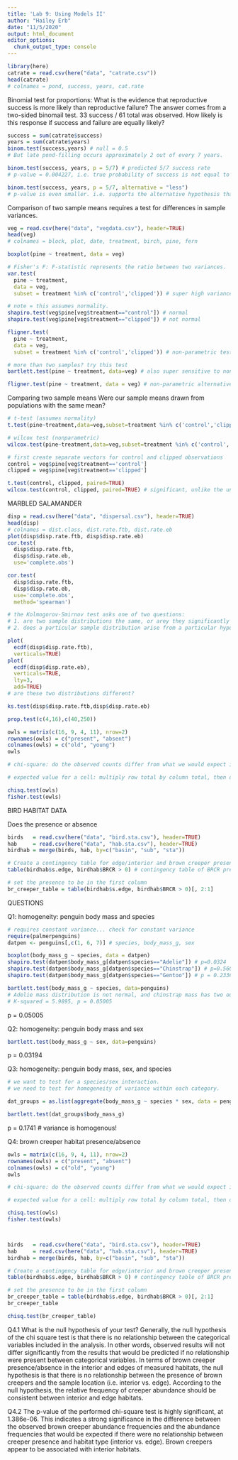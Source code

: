 ```yaml
---
title: 'Lab 9: Using Models II'
author: "Hailey Erb"
date: "11/5/2020"
output: html_document
editor_options: 
  chunk_output_type: console
---
```


```r
library(here)
catrate = read.csv(here("data", "catrate.csv"))
head(catrate)
# colnames = pond, success, years, cat.rate
```

Binomial test for proportions:
What is the evidence that reproductive success is more likely than reproductive failure? The answer comes from a two-sided binomail test. 
33 success / 61 total was observed. How likely is this response if success and failure are equally likely?

```r
success = sum(catrate$success)
years = sum(catrate$years)
binom.test(success,years) # null = 0.5
# But late pond-filling occurs approximately 2 out of every 7 years. 

binom.test(success, years, p = 5/7) # predicted 5/7 success rate
# p-value = 0.004227, i.e. true probability of success is not equal to the predicted probability. BUT we may want to conduct a one-sided test. 

binom.test(success, years, p = 5/7, alternative = "less") 
# p-value is even smaller. i.e. supports the alternative hypothesis that the true probability of success is less than the predicted probability.
```


Comparison of two sample means requires a test for differences in sample variances. 

```r
veg = read.csv(here("data", "vegdata.csv"), header=TRUE)
head(veg)
# colnames = block, plot, date, treatment, birch, pine, fern

boxplot(pine ~ treatment, data = veg)

# Fisher's F: F-statistic represents the ratio between two variances.
var.test(
  pine ~ treatment,
  data = veg,
  subset = treatment %in% c('control','clipped')) # super high variance ratio

# note = this assumes normality.
shapiro.test(veg$pine[veg$treatment=="control"]) # normal
shapiro.test(veg$pine[veg$treatment=="clipped"]) # not normal

fligner.test(
  pine ~ treatment,
  data = veg,
  subset = treatment %in% c('control','clipped')) # non-parametric test for homogeneity of variances... variance is not the same.

# more than two samples? try this test
bartlett.test(pine ~ treatment, data=veg) # also super sensitive to non-normality and the presence of outliers

fligner.test(pine ~ treatment, data = veg) # non-parametric alternative
```


Comparing two sample means
Were our sample means drawn from populations with the same mean?

```r
# t-test (assumes normality)
t.test(pine~treatment,data=veg,subset=treatment %in% c('control','clipped'), conf.int=TRUE)

# wilcox test (nonparametric)
wilcox.test(pine~treatment,data=veg,subset=treatment %in% c('control','clipped'), conf.int=TRUE)
```


```r
# first create separate vectors for control and clipped observations
control = veg$pine[veg$treatment=='control']
clipped = veg$pine[veg$treatment=='clipped']

t.test(control, clipped, paired=TRUE)
wilcox.test(control, clipped, paired=TRUE) # significant, unlike the unpaired wilcox test.
```


MARBLED SALAMANDER

```r
disp = read.csv(here("data", "dispersal.csv"), header=TRUE)
head(disp)
# colnames = dist.class, dist.rate.ftb, dist.rate.eb
plot(disp$disp.rate.ftb, disp$disp.rate.eb)
cor.test(
  disp$disp.rate.ftb,
  disp$disp.rate.eb,
  use='complete.obs')

cor.test(
  disp$disp.rate.ftb,
  disp$disp.rate.eb,
  use='complete.obs',
  method='spearman')
```


```r
# the Kolmogorov-Smirnov test asks one of two questions:
# 1. are two sample distributions the same, or arey they significantly different in one or more (unspecified) ways?
# 2. does a particular sample distribution arise from a particular hypothesized theoretical distribution?

plot(
  ecdf(disp$disp.rate.ftb),
  verticals=TRUE)
plot(
  ecdf(disp$disp.rate.eb),
  verticals=TRUE,
  lty=3,
  add=TRUE)
# are these two distributions different?

ks.test(disp$disp.rate.ftb,disp$disp.rate.eb)

```



```r
prop.test(c(4,16),c(40,250))
```


```r
owls = matrix(c(16, 9, 4, 11), nrow=2)
rownames(owls) = c("present", "absent")
colnames(owls) = c("old", "young")
owls

# chi-square: do the observed counts differ from what we would expect if presence/absence was independent of stand age?

# expected value for a cell: multiply row total by column total, then divide by the grand total

chisq.test(owls)
fisher.test(owls)
```


BIRD HABITAT DATA

Does the presence or absence 
```r
birds   = read.csv(here("data", "bird.sta.csv"), header=TRUE)
hab     = read.csv(here("data", "hab.sta.csv"), header=TRUE)
birdhab = merge(birds, hab, by=c("basin", "sub", "sta"))

# Create a contingency table for edge/interior and brown creeper presence/absence
table(birdhab$s.edge, birdhab$BRCR > 0) # contingency table of BRCR presence (1) vs. absence (0) and forest edge (E) vs. interior (I)

# set the presence to be in the first column
br_creeper_table = table(birdhab$s.edge, birdhab$BRCR > 0)[, 2:1]
```




QUESTIONS

Q1: homogeneity: penguin body mass and species
```r
# requires constant variance... check for constant variance
require(palmerpenguins)
datpen <- penguins[,c(1, 6, 7)] # species, body_mass_g, sex

boxplot(body_mass_g ~ species, data = datpen)
shapiro.test(datpen$body_mass_g[datpen$species=="Adelie"]) # p=0.0324
shapiro.test(datpen$body_mass_g[datpen$species=="Chinstrap"]) # p=0.5605
shapiro.test(datpen$body_mass_g[datpen$species=="Gentoo"]) # p = 0.2336

bartlett.test(body_mass_g ~ species, data=penguins)
# Adelie mass distribution is not normal, and chinstrap mass has two outliers, so a bartlett test might not be ideal. 
# K-squared = 5.9895, p = 0.05005

```
p = 0.05005


Q2: homogeneity: penguin body mass and sex
```r
bartlett.test(body_mass_g ~ sex, data=penguins)
```
p = 0.03194


Q3: homogeneity: penguin body mass, sex, and species
```r
# we want to test for a species/sex interaction.
# we need to test for homogeneity of variance within each category. 

dat_groups = as.list(aggregate(body_mass_g ~ species * sex, data = penguins, FUN = c))

bartlett.test(dat_groups$body_mass_g)

```
p = 0.1741 # variance is homogenous!


Q4: brown creeper habitat presence/absence
```r
owls = matrix(c(16, 9, 4, 11), nrow=2)
rownames(owls) = c("present", "absent")
colnames(owls) = c("old", "young")
owls

# chi-square: do the observed counts differ from what we would expect if presence/absence was independent of stand age?

# expected value for a cell: multiply row total by column total, then divide by the grand total

chisq.test(owls)
fisher.test(owls)



birds   = read.csv(here("data", "bird.sta.csv"), header=TRUE)
hab     = read.csv(here("data", "hab.sta.csv"), header=TRUE)
birdhab = merge(birds, hab, by=c("basin", "sub", "sta"))

# Create a contingency table for edge/interior and brown creeper presence/absence
table(birdhab$s.edge, birdhab$BRCR > 0) # contingency table of BRCR presence (1) vs. absence (0) and forest edge (E) vs. interior (I)

# set the presence to be in the first column
br_creeper_table = table(birdhab$s.edge, birdhab$BRCR > 0)[, 2:1]
br_creeper_table

chisq.test(br_creeper_table)
```

Q4.1
What is the null hypothesis of your test?
Generally, the null hypothesis of the chi square test is that there is no relationship between the categorical variables included in the analysis. In other words, observed results will not differ significantly from the results that would be predicted if no relationship were present between categorical variables. In terms of brown creeper presence/absence in the interior and edges of measured habitats, the null hypothesis is that there is no relationship between the presence of brown creepers and the sample location (i.e. interior vs. edge). According to the null hypothesis, the relative frequency of creeper abundance should be consistent between interior and edge habitats. 

Q4.2
The p-value of the performed chi-square test is highly significant, at 1.386e-06. This indicates a strong significance in the difference between the observed brown creeper abundance frequencies and the abundance frequencies that would be expected if there were no relationship between creeper presence and habitat type (interior vs. edge). Brown creepers appear to be associated with interior habitats. 















